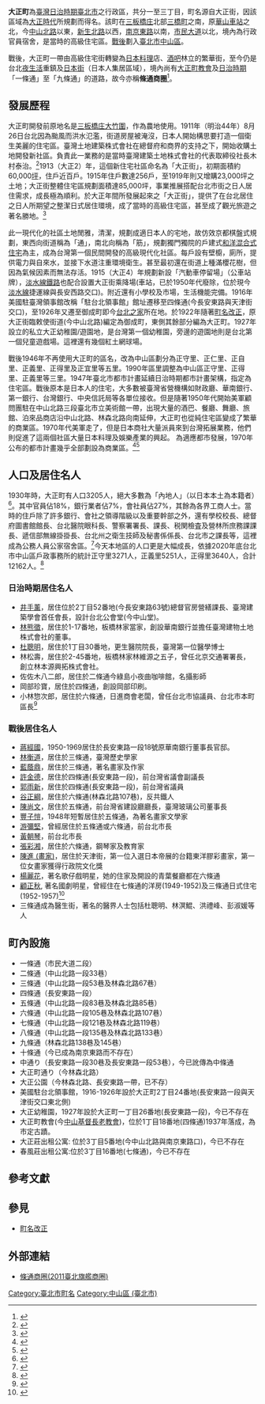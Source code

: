 {{noteTA|庄}}
{{japanese|japanese=大正町|kana=たいしょうちょう|romaji=Taishōchō}}
'''大正町'''為[[臺灣|臺灣]][[臺灣日治時期|日治時期]][[臺北市_(州轄市)|臺北市]]之行政區，共分一至三丁目，町名源自大正街，因該區域為[[大正時代|大正時代]]所規劃而得名。該町在[[三板橋|三板橋庄]]北部[[三橋町|三橋町]]之南，原[[華山車站_(台灣)|華山車站]]之北，今[[中山北路_(臺北市)|中山北路]]以東，[[新生路_(中壢區)|新生北路]]以西，[[南京東路_(臺北市)|南京東路]]以南，[[市民大道|市民大道]]以北，境內為行政官員宿舍，是當時的高級住宅區。[[臺灣戰後時期|戰後]]劃入[[臺北市|臺北市]][[中山區_(臺北市)|中山區]]。

戰後，大正町一帶由高級住宅街轉變為[[日本料理|日本料理]]店、[[酒吧|酒吧]]林立的繁華街，至今仍是台北[[夜生活|夜生活]]重鎮及[[日本街|日本街]]（日本人集居區域），境內尚有[[中山基督長老教會|大正町教會]]及[[台灣日治時期|日治時期]]「一條通」至「九條通」的道路，故今亦稱'''條通商圈'''<ref>{{cite web|title=條通商圈導覽手冊|url=https://www.tcooc.gov.taipei/News_Content.aspx?n=91A1EC382F014EBB&sms=40AF16D99C262A94&s=5769FB9E68200D9D|date=2013-05-03|website=臺北市商業處}}</ref>。

== 發展歷程 ==
大正町開發前原地名是[[三板橋庄|三板橋庄]][[大竹圍|大竹圍]]，作為農地使用。1911年（明治44年）8月26日台北因為颱風而洪水氾濫，街道房屋被淹沒，日本人開始構思要打造一個衛生美麗的住宅區。臺灣土地建築株式會社在總督府和商界的支持之下，開始收購土地開發新社區。負責此一業務的是當時臺灣建築土地株式會社的代表取締役社長木村泰治。<ref>{{cite web|title=木村泰治――日台をつないだある実業家の軌跡|url=https://www.nippon.com/ja/japan-topics/g00739/?pnum=1|accessdate=2021-06-13|author=片倉佳史|date=2019-08-25|website=nippon.com|language=ja|archive-url=https://web.archive.org/web/20210613073430/https://www.nippon.com/ja/japan-topics/g00739/?pnum=1|archive-date=2021-06-13|dead-url=no}}</ref>1913（大正2）年，這個新住宅社區命名為「大正街」，初期面積約60,000[[坪|坪]]，住戶近百戶。1915年住戶數達256戶，至1919年則又增購23,000坪之土地；大正街整體住宅區規劃面積達85,000坪，事業推展搭配台北市街之日人居住需求，成長極為順利。於大正年間所發展起來之「大正街」，提供了在台北居住之日人所期望之整潔日式居住環境，成了當時的高級住宅區，甚至成了觀光旅遊之著名勝地。<ref>{{cite journal|title=鐵道設站與住宅區開發－台灣建設史之規劃思想研究|author=陳正哲|url=https://www.nhu.edu.tw/~envart/learning/10/10_04.pdf|date=2011-06-01|journal=環境與藝術學刊|accessdate=2021-06-12|issue=10|pages=91~10|archive-date=2021-06-11|archive-url=https://web.archive.org/web/20210611170751/https://www.nhu.edu.tw/~envart/learning/10/10_04.pdf|dead-url=no}}</ref>

此一現代化的社區土地閒雅，清潔，規劃成適日本人的宅地，故仿效京都棋盤式規劃，東西向街道稱為「通」，南北向稱為「筋」，規劃獨門獨院的戶建式[[和洋折衷建築|和洋混合式住宅]]為主，成為台灣第一個民間開發的高級現代化社區。每戶設有壁櫥，廁所，提供電力與自來水，並接下水道注重環境衛生。甚至最初還在街道上種滿櫻花樹，但因為氣候因素而無法存活。1915（大正4）年規劃新設「汽動車停留場」（公車站牌），[[淡水線_(臺鐵)|淡水線鐵路]]也配合設置大正街乘降場(車站，已於1950年代廢除，位於現今[[淡水線|淡水線]]捷運線與長安西路交口)。附近還有小學校及市場，生活機能完備。1916年美國駐臺灣領事館改稱「駐台北領事館」館址遷移至四條通(今長安東路與天津街交口)，至1926年又遷至御成町即今[[前美國大使官邸|台北之家]]所在地。於1922年隨著[[町名改正|町名改正]]，原大正街臨敕使街道(今中山北路)編定為御成町，東側其餘部分編為大正町。1927年設立的私立大正幼稚園/遊園地，是台灣第一個幼稚園，旁邊的遊園地則是台北第一個兒童遊戲場。這裡還有幾個紅土網球場。

戰後1946年不再使用大正町的區名，改為中山區劃分為正守里、正仁里、正自里、正義里、正得里及正宜里等五里。1990年區里調整為中山區正守里、正得里、正義里等三里。1947年臺北市都市計畫延續日治時期都市計畫架構，指定為住宅區。戰後原本是日本人的住宅，大多數被臺灣省營機構如財政廳、華南銀行、第一銀行、台灣銀行、中央信託局等各單位接收。但是隨著1950年代開始美軍顧問團駐在中山北路三段臺北市立美術館一帶，出現大量的酒巴、餐廳、舞廳、旅館、泊來品商店沿中山北路、林森北路向南延伸，大正町也從純住宅區變成了繁華的商業區。1970年代美軍走了，但是日本商社大量派員來到台灣拓展業務，他們則促進了這兩個社區大量日本料理及娛樂產業的興起。 為適應都市發展，1970年公布的都市計畫幾乎全部劃設為商業區。<ref>{{cite web|title=大正街的歷史|url=https://www.slideshare.net/ChihChengTing/ss-75910715|accessdate=2021-06-13|author=丁致成|date=2017-05-12|website=slideshare}}</ref><ref>{{cite web|title=認識日據時代台北大正町、御成町|url=https://www.ur.org.tw/mynews/view/1308|accessdate=2021-06-13|author=丁致成|website=財團法人都市更新研究發展基金會|language=zh-TW|archive-url=https://web.archive.org/web/20210613051612/https://www.ur.org.tw/mynews/view/1308|archive-date=2021-06-13|dead-url=no}}</ref>

==人口及居住名人==
1930年時，大正町有人口3205人，絕大多數為「內地人」（以日本本土為本籍者）<ref>{{cite book|title=昭和五年 國勢調查結果中間報 臺北州臺北市|year=1932|publisher=臺灣總督官房臨時國勢調查部}}</ref>。其中官員佔18%，銀行業者佔7%，會社員佔27%，其餘為各界工商人士。當時的住戶除了許多銀行、會社之領導階級以及重要幹部之外，還有學校校長、總督府圖書館館長、台北醫院眼科長、警察署署長、課長、税関檢査及營林所庶務課課長、遞信部無線掛掛長、台北州之衛生技師及秘書係係長、台北市之課長等，這裡成為公務人員公家宿舍區。<ref>{{cite book|author=王慧瑜|title=日治時期臺北地區日本人的物質生活(1895-1937)|date=2010-06-01}}</ref>今天本地區的人口更是大幅成長，依據2020年底台北市中山區戶政事務所的統計正守里3271人，正義里5251人，正得里3640人，合計12162人。<ref>{{cite web|title=各里最新戶數及人口數(每月更新)|url=https://zshr.gov.taipei/News.aspx?n=8B9260D90B36177D&sms=66CC7E9ECFDC429B|accessdate=2021-06-13|date=2017-04-21|website=臺北市中山區戶政事務所|archive-url=https://web.archive.org/web/20210613084828/https://zshr.gov.taipei/News.aspx?n=8B9260D90B36177D&sms=66CC7E9ECFDC429B|archive-date=2021-06-13|dead-url=no}}</ref>
=== 日治時期居住名人 ===
* [[井手薰|井手薰]]，居住位於2丁目52番地(今長安東路63號)總督官房營繕課長、臺灣建築學會首任會長，設計台北公會堂(今中山堂)。
* [[林熊徵|林熊徵]]，居住於1-17番地，板橋林家當家，創設華南銀行並擔任臺灣建物土地株式會社的董事。
* [[杜聰明|杜聰明]]，居住於1丁目30番地，更生醫院院長，臺灣第一位醫學博士
* 林松壽，居住於2-45番地，板橋林家林維源之五子，曾任北京交通署署長，創立林本源興拓株式會社。
* 佐佐木八二郎，居住於二條通今綠島小夜曲咖啡館，名攝影師
* 岡部珍寶，居住於四條通，創設岡部印刷。
* 小林惣次郎，居住於六條通，日進商會老闆，曾任台北市協議員、台北市本町區長<ref>{{cite web|title=日進商會|url=http://linchunsheng.blogspot.com/2016/05/blog-post_24.html|accessdate=2021-06-23|date=2016-05-24|website=林小昇之米克斯拼盤|archive-url=https://web.archive.org/web/20210628215258/http://linchunsheng.blogspot.com/2016/05/blog-post_24.html|archive-date=2021-06-28|dead-url=no}}</ref>

=== 戰後居住名人 ===
* [[蔣經國|蔣經國]]，1950-1969居住於長安東路一段18號原華南銀行董事長官邸。
* [[林衡道|林衡道]]，居住於三條通，臺灣歷史學家
* [[藍蔭鼎|藍蔭鼎]]，居住於三條通，著名畫家及作家
* [[許金德|許金德]]，居住於四條通(長安東路一段)，前台灣省議會副議長
* [[郭雨新|郭雨新]]，居住於四條通(長安東路一段)，前台灣省議員
* [[谷正綱|谷正綱]]，居住於六條通(林森北路107巷)，反共鐵人
* [[陳尚文|陳尚文]]，居住於五條通，前台灣省建設廳廳長，臺灣玻璃公司董事長
* [[豐子愷|豐子愷]]，1948年短暫居住於五條通，為著名畫家文學家
* [[游彌堅|游彌堅]]，曾經居住於五條通或六條通，前台北市長
* [[黃朝琴|黃朝琴]]，前台北市長
* [[張彩湘|張彩湘]]，居住於六條通，鋼琴家及教育家
* [[陳進_(畫家)|陳進 (畫家)]]，居住於天津街，第一位入選日本帝展的台籍東洋膠彩畫家，第一位女畫家獲得行政院文化獎
* [[楊麗花|楊麗花]]，著名歌仔戲明星，她的住家及開設的青葉餐廳都在六條通
* [[顧正秋|顧正秋]], 著名國劇明星，曾經住在七條通的洋房(1949-1952)及三條通日式住宅(1952-1957)<ref>{{cite book|author=顧正秋|title=休戀逝水: 顧正秋回憶錄|date=1997-10-30|publisher=時報文化出版企業股份有限公司|location=台北市|isbn=957-13-2419-1|edition=初版}}</ref>
* 三條通成為醫生街，著名的醫界人士包括杜聰明、林溟鯤、洪禮峰、彭淑媛等人

==町內設施==
*一條通（市民大道二段）
*二條通（中山北路一段33巷）
*三條通（中山北路一段53巷及林森北路67巷）
*四條通（長安東路一段）
*五條通（中山北路一段83巷及林森北路85巷）
*六條通（中山北路一段105巷及林森北路107巷）
*七條通（中山北路一段121巷及林森北路119巷）
*八條通（中山北路一段135巷及林森北路133巷） 
*九條通（林森北路138巷及145巷）
*十條通（今已成為南京東路而不存在）
* 中通り（長安東路一段30巷及長安東路一段53巷），今已訛傳為中條通
* 大正町通り（今林森北路）
* 大正公園（今林森北路、長安東路一帶，已不存）
* 美國駐台北領事館，1916-1926年設於大正町2丁目24番地(長安東路一段與天津街交口東北側)
* 大正幼稚園，1927年設於大正町一丁目26番地(長安東路一段)，今已不存在
* 大正町教會(今[[中山基督長老教會|中山基督長老教會]])，位於1丁目18番地(四條通)1937年落成，為市定古蹟。
* 大正莊出租公寓: 位於3丁目5番地(今中山北路與南京東路口)，今已不存在
* 春風莊出租公寓:位於3丁目16番地(七條通)，今已不存在

==參考文獻==
{{reflist}}

==參見==
*[[町名改正|町名改正]]

==外部連結==
*[http://www.tcooc.taipei.gov.tw/ct.asp?xItem=1223144&CtNode=37098&mp=10501T 條通商圈(2011臺北旗艦商圈)]{{dead link|date=2018年5月 |bot=InternetArchiveBot |fix-attempted=yes }}
{{台北市舊町名}}

[[Category:臺北市町名|Category:臺北市町名]]
[[Category:中山區_(臺北市)|Category:中山區 (臺北市)]]